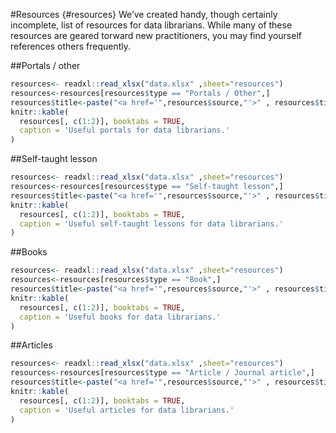 #Resources {#resources}
We've created handy, though certainly incomplete, list of resources for data librarians. While many of these resources are geared torward new practitioners, you may find yourself references others frequently. 

##Portals / other
```r
resources<- readxl::read_xlsx("data.xlsx" ,sheet="resources")
resources<-resources[resources$type == "Portals / Other",]
resources$title<-paste("<a href='",resources$source,"'>" , resources$title,"</a>")
knitr::kable(
  resources[, c(1:2)], booktabs = TRUE,
  caption = 'Useful portals for data librarians.'
)
```

##Self-taught lesson
```r
resources<- readxl::read_xlsx("data.xlsx" ,sheet="resources")
resources<-resources[resources$type == "Self-taught lesson",]
resources$title<-paste("<a href='",resources$source,"'>" , resources$title,"</a>")
knitr::kable(
  resources[, c(1:2)], booktabs = TRUE,
  caption = 'Useful self-taught lessons for data librarians.'
)
```

##Books
```r
resources<- readxl::read_xlsx("data.xlsx" ,sheet="resources")
resources<-resources[resources$type == "Book",]
resources$title<-paste("<a href='",resources$source,"'>" , resources$title,"</a>")
knitr::kable(
  resources[, c(1:2)], booktabs = TRUE,
  caption = 'Useful books for data librarians.'
)
```

##Articles
```r
resources<- readxl::read_xlsx("data.xlsx" ,sheet="resources")
resources<-resources[resources$type == "Article / Journal article",]
resources$title<-paste("<a href='",resources$source,"'>" , resources$title,"</a>")
knitr::kable(
  resources[, c(1:2)], booktabs = TRUE,
  caption = 'Useful articles for data librarians.'
)
```

